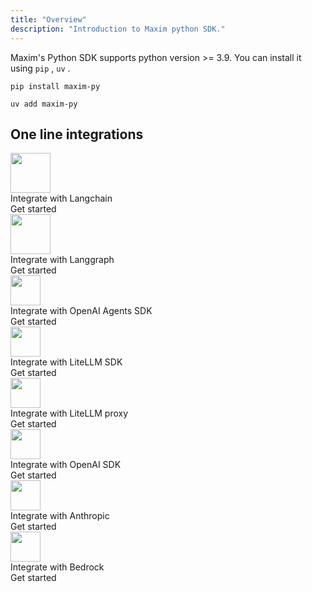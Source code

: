 ```yaml
---
title: "Overview"
description: "Introduction to Maxim python SDK."
---
```


Maxim's Python SDK supports python version \>= 3.9. You can install it using `pip` , `uv` .

<CodeGroup>

```pip pip
pip install maxim-py
```


```uv uv
uv add maxim-py
```

</CodeGroup>

## One line integrations

<CardGroup cols="3">

<Card>
    <div className="flex flex-col items-start cursor-pointer group pb-[10px] h-full">
        <img height="64" width="64" noZoom src="/images/langchain-logo.png" />
        <div className="text-lg font-bold mt-2">Integrate with Langchain</div>
        <div className="flex flex-row gap-2 items-center pt-10 mt-auto">
            <div className="  ">Get started </div>
            <div className="transform transition-transform duration-100 group-hover:translate-x-[2px]" ><Icon icon="arrow-right" /></div>
        </div>
    </div>
</Card>

<Card>
    <div className="flex flex-col items-start cursor-pointer group pb-[10px] h-full">
        <img height="64" width="64" noZoom src="/images/langgraph-logo.png" />
        <div className="text-lg font-bold mt-2">Integrate with Langgraph</div>
        <div className="flex flex-row gap-2 items-center pt-10 mt-auto">
            <div className="  ">Get started </div>
            <div className="transform transition-transform duration-100 group-hover:translate-x-[2px]" ><Icon icon="arrow-right" /></div>
        </div>
    </div>
</Card>

<Card>
    <div className="flex flex-col items-start cursor-pointer group pb-[10px]">
        <img className="pt-1" height="48" width="48" noZoom src="/images/openai-logo.webp" />
        <div className="text-lg font-bold mt-4">Integrate with OpenAI Agents SDK</div>
        <div className="flex flex-row gap-2 items-center pt-5 mt-auto">
            <div className="  ">Get started </div>
            <div className="transform transition-transform duration-100 group-hover:translate-x-[2px]" ><Icon icon="arrow-right" /></div>
        </div>
    </div>
</Card>

</CardGroup>

<CardGroup cols="2">
<Card>
    <div className="flex flex-col items-start cursor-pointer group pb-[10px]">
        <img className="pt-1" height="48" width="48" noZoom src="/images/litellm-logo.jpg" />
        <div className="text-lg font-bold mt-4">Integrate with LiteLLM SDK</div>
        <div className="flex flex-row gap-2 items-center pt-5 mt-auto">
            <div className="  ">Get started </div>
            <div className="transform transition-transform duration-100 group-hover:translate-x-[2px]" ><Icon icon="arrow-right" /></div>
        </div>
    </div>            
</Card>
<Card>
    <div className="flex flex-col items-start cursor-pointer group pb-[10px]">
        <img className="pt-1" height="48" width="48" noZoom src="/images/litellm-logo.jpg" />
        <div className="text-lg font-bold mt-4">Integrate with LiteLLM proxy</div>
        <div className="flex flex-row gap-2 items-center pt-5 mt-auto">
            <div className="  ">Get started </div>
            <div className="transform transition-transform duration-100 group-hover:translate-x-[2px]" ><Icon icon="arrow-right" /></div>
        </div>
    </div>            
</Card>
</CardGroup>
<CardGroup cols="3">
    <Card>
        <div className="flex flex-col items-start cursor-pointer group pb-[10px]">
        <img className="pt-1" height="48" width="48" noZoom src="/images/openai-logo.webp" />
        <div className="text-lg font-bold mt-4">Integrate with OpenAI SDK</div>
        <div className="flex flex-row gap-2 items-center pt-5 mt-auto">
            <div className="  ">Get started </div>
            <div className="transform transition-transform duration-100 group-hover:translate-x-[2px]" ><Icon icon="arrow-right" /></div>
        </div>
    </div>            
    </Card>
    <Card>
        <div className="flex flex-col items-start cursor-pointer group pb-[10px]">
            <img className="pt-1" height="48" width="48" noZoom src="/images/anthropic-logo.png" />
            <div className="text-lg font-bold mt-4">Integrate with Anthropic</div>
            <div className="flex flex-row gap-2 items-center pt-5 mt-auto">
                <div className="  ">Get started </div>
                <div className="transform transition-transform duration-100 group-hover:translate-x-[2px]" ><Icon icon="arrow-right" /></div>
            </div>
        </div>            
    </Card>
    <Card>
        <div className="flex flex-col items-start cursor-pointer group pb-[10px]">
        <img className="pt-1" height="48" width="48" noZoom src="/images/bedrock-logo.png" />
        <div className="text-lg font-bold mt-4">Integrate with Bedrock</div>
        <div className="flex flex-row gap-2 items-center pt-5 mt-auto">
            <div className="  ">Get started </div>
            <div className="transform transition-transform duration-100 group-hover:translate-x-[2px]" ><Icon icon="arrow-right" /></div>
        </div>
    </div>            
    </Card>
</CardGroup>
